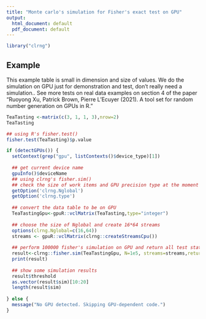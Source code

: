 ```yaml
---
title: "Monte carlo's simulation for Fisher's exact test on GPU"
output:
  html_document: default
  pdf_document: default
---
```


<!--
%\VignetteEngine{knitr::knitr}
%\VignetteIndexEntry{Fisher's exact test on GPU}
-->

```r
library("clrng")
```

## Example
This example table is small in dimension and size of values. We do the simulation on GPU just for demonstration and test, don't really need a simulation..
See more tests on real data examples on section 4 of the paper "Ruoyong Xu, Patrick Brown, Pierre L’Ecuyer (2021). A tool set for random number generation on GPUs in R."
```r
TeaTasting <-matrix(c(3, 1, 1, 3),nrow=2)
TeaTasting

## using R's fisher.test()
fisher.test(TeaTasting)$p.value
```

```r
if (detectGPUs()) {
  setContext(grep("gpu", listContexts()$device_type)[1])
  
  ## get current device name
  gpuInfo()$deviceName
  ## using clrng's fisher.sim()
  ## check the size of work items and GPU precision type at the moment
  getOption('clrng.Nglobal')
  getOption('clrng.type')
  
  ## convert the data table to be on GPU
  TeaTastingGpu<-gpuR::vclMatrix(TeaTasting,type="integer")
  
  ## choose the size of Nglobal and create 16*64 streams
  options(clrng.Nglobal=c(16,64))
  streams <- gpuR::vclMatrix(clrng::createStreamsCpu())
  
  ## perform 100000 fisher's simulation on GPU and return all test statistics
  result<-clrng::fisher.sim(TeaTastingGpu, N=1e5, streams=streams,returnStatistics=TRUE)
  print(result)
  
  ## show some simulation results
  result$threshold
  as.vector(result$sim)[10:20]
  length(result$sim)
  
} else {
  message("No GPU detected. Skipping GPU-dependent code.")
}

```









